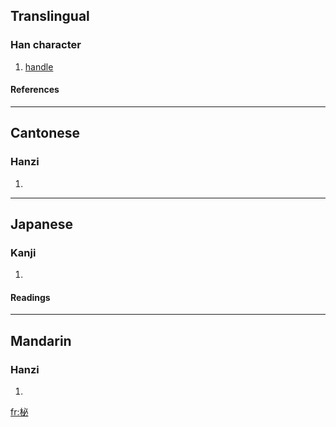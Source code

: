 ==Translingual==
===Han character===
{{Han char|rn=75|rad=木|as=05|sn=9|four=4390<sub>0</sub>|canj=木心竹 (DPH)}}
# [[handle]]
====References====
{{Han ref|kx=0521.010|dkj=14661|dj=0909.020|hdz=21189.040|uh=67F2|ud=26610|bh=CEFC|bd=52988}}

----
==Cantonese==
===Hanzi===
{{yue-hanzi|jyut=|y=bei3}}
# {{defn|Cantonese}}

----
==Japanese==
===Kanji===
{{ja-kanji|grade=|rs=木05}}
# {{defn|Japanese}} 
====Readings====
{{ja-readings|on=[[ひ]] (hi), [[ひつ]] (hitsu), [[びち]] (bichi)|kun=[[にぎり]] (nigiri)}}

----
==Mandarin==
===Hanzi===
{{cmn-hanzi|pin=[[bì]] (bi4), [[zhài]] (zhai4), [[zì]] (zi4)|wg=pi<sup>4</sup>, chai<sup>4</sup>, tzu<sup>4</sup>}}
# {{defn|Mandarin}}

[[fr:柲]]